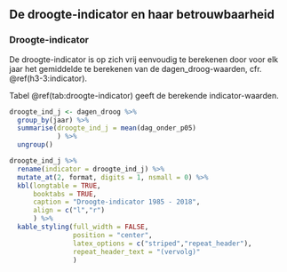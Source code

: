## De droogte-indicator en haar betrouwbaarheid {#h4-2:droogte-indicator}

### Droogte-indicator {#h4-2-1:droogte-indicator}
De droogte-indicator is op zich vrij eenvoudig te berekenen door voor elk jaar het gemiddelde te berekenen van de $\text {dagen\_droog}$-waarden, cfr. \@ref(h3-3:indicator).

Tabel \@ref(tab:droogte-indicator) geeft de berekende indicator-waarden.


```r
droogte_ind_j <- dagen_droog %>% 
  group_by(jaar) %>% 
  summarise(droogte_ind_j = mean(dag_onder_p05)
            ) %>% 
  ungroup()

droogte_ind_j %>% 
  rename(indicator = droogte_ind_j) %>% 
  mutate_at(2, format, digits = 1, nsmall = 0) %>% 
  kbl(longtable = TRUE,
      booktabs = TRUE,
      caption = "Droogte-indicator 1985 - 2018",
      align = c("l","r")
      ) %>% 
  kable_styling(full_width = FALSE, 
                position = "center",
                latex_options = c("striped","repeat_header"), 
                repeat_header_text = "(vervolg)"
                )

```

